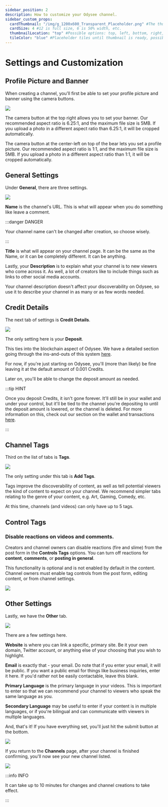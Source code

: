 ```yaml
---
sidebar_position: 2
description: How to customize your Odysee channel.
sidebar_custom_props:
  cardThumbnail: "/img/g_1200x600_Transparent_Placeholder.png" #The thumbnail on the category card.
  cardSize: 4 #12 is full size, 6 is 50% width, etc.
  thumbnailLocation: "top" #Possible options: top, left, bottom, right, none
  tileColor: "blue" #Placeholder tiles until thumbnail is ready, possible options: blue, cream, darkpurple, lightpurple, mauve, orange, pink, none
---
```


# Settings and Customization

## Profile Picture and Banner

When creating a channel, you'll first be able to set your profile picture and banner using the camera buttons.

![](/img/en/category-channels3.png)

The camera button at the top right allows you to set your banner. Our recommended aspect ratio is 6.25:1, and the maximum file size is 5MB. If you upload a photo in a different aspect ratio than 6.25:1, it will be cropped automatically.

The camera button at the center-left on top of the bear lets you set a profile picture. Our recommended aspect ratio is 1:1, and the maximum file size is 5MB. If you upload a photo in a different aspect ratio than 1:1, it will be cropped automatically.

## General Settings

Under **General**, there are three settings.

![](/img/en/category-channels4.png)

**Name** is the channel's URL. This is what will appear when you do something like leave a comment. 

:::danger DANGER

Your channel name can't be changed after creation, so choose wisely.

:::

**Title** is what will appear on your channel page. It can be the same as the Name, or it can be completely different. It can be anything.

Lastly, your **Description** is to explain what your channel is to new viewers who come across it. As well, a lot of creators like to include things such as links to other social media accounts.

Your channel description doesn't affect your discoverability on Odysee, so use it to describe your channel in as many or as few words needed.

## Credit Details

The next tab of settings is **Credit Details**.

![](/img/en/category-channels6.png)

The only setting here is your **Deposit**.

This ties into the blockchain aspect of Odysee. We have a detailed section going through the ins-and-outs of this system [here](https://help.odysee.tv/category-blockchain/category-staking/naming).

For now, if you're just starting on Odysee, you'll (more than likely) be fine leaving it at the default amount of 0.001 Credits.

Later on, you'll be able to change the deposit amount as needed.

:::tip HINT

Once you deposit Credits, it isn't gone forever. It'll still be in your wallet and under your control, but it'll be tied to the channel you're depositing to until the deposit amount is lowered, or the channel is deleted. For more information on this, check out our section on the wallet and transactions [here](https://help.odysee.tv/category-wallet/).

:::

## Channel Tags

Third on the list of tabs is **Tags**.

![](/img/en/category-channels7.png)

The only setting under this tab is **Add Tags**.

Tags improve the discoverability of content, as well as tell potential viewers the kind of content to expect on your channel. We recommend simpler tabs relating to the genre of your content, e.g. Art, Gaming, Comedy, etc.

At this time, channels (and videos) can only have up to 5 tags.

## Control Tags

### Disable reactions on videos and comments.

Creators and channel owners can disable reactions (fire and slime) from the post form in the **Controls Tags** options. You can turn off reactions for **content**, **comments**, or **posting in general**.

This functionality is optional and is not enabled by default in the content. Channel owners must enable tag controls from the post form, editing content, or from channel settings.

![](https://thumbs.odycdn.com/b5b44b315c4e3edb5395317c520b321a.webp)

## Other Settings

Lastly, we have the **Other** tab.

![](/img/en/category-channels8.png)

There are a few settings here.

**Website** is where you can link a specific, primary site. Be it your own domain, Twitter account, or anything else of your choosing that you wish to highlight.

**Email** is exactly that - your email. Do note that if you enter your email, it will be public. If you want a public email for things like business inquiries, enter it here. If you'd rather not be easily contactable, leave this blank.

**Primary Language** is the primary language in your videos. This is important to enter so that we can recommend your channel to viewers who speak the same language as you.

**Secondary Language** may be useful to enter if your content is in multiple languages, or if you're bilingual and can communicate with viewers in multiple languages.

And, that's it! If you have everything set, you'll just hit the submit button at the bottom.

![](/img/en/category-channels10.png)

If you return to the **Channels** page, after your channel is finished confirming, you'll now see your new channel listed.

![](/img/en/category-channels11.png)

:::info INFO

It can take up to 10 minutes for changes and channel creations to take effect.

:::
